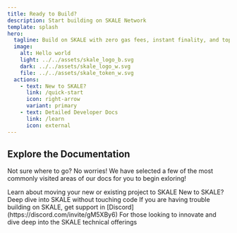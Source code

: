 ```yaml
---
title: Ready to Build? 
description: Start building on SKALE Network
template: splash
hero:
  tagline: Build on SKALE with zero gas fees, instant finality, and top-tier DX
  image:
    alt: Hello world
    light: ../../assets/skale_logo_b.svg
    dark: ../../assets/skale_logo_w.svg
    file: ../../assets/skale_token_w.svg
  actions:
    - text: New to SKALE?
      link: /quick-start
      icon: right-arrow
      variant: primary
    - text: Detailed Developer Docs
      link: /learn
      icon: external
---
```



## Explore the Documentation

Not sure where to go? No worries! We have selected a few of the most commonly visited areas of our docs for you to begin exloring!

<CardGrid>
	<Card title="Quick Start" icon="add-document">
		Learn about moving your new or existing project to SKALE
	</Card>
	<Card title="Learn about SKALE" icon="information">
		New to SKALE? Deep dive into SKALE without touching code
	</Card>
	<Card title="Issues + Support" icon="error">
		If you are having trouble building on SKALE, get support in [Discord](https://discord.com/invite/gM5XBy6)
	</Card>
	<Card title="Developer Deep Dive" icon="laptop">
		For those looking to innovate and dive deep into the SKALE technical offerings
	</Card>
</CardGrid>